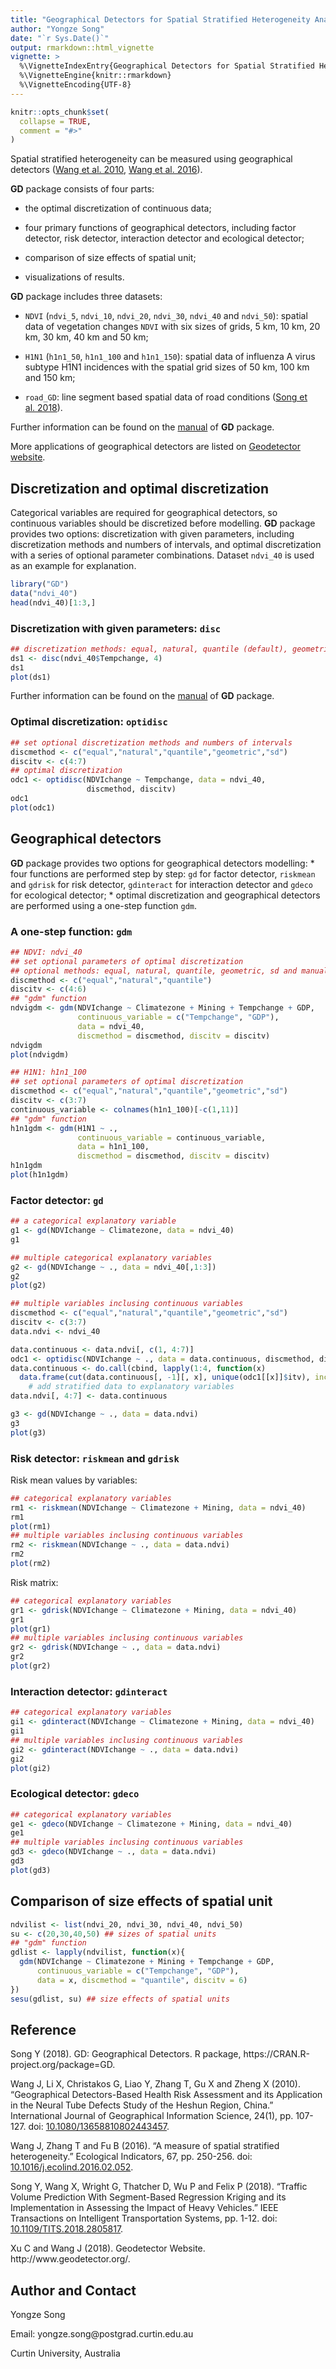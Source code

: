 ```yaml
---
title: "Geographical Detectors for Spatial Stratified Heterogeneity Analysis"
author: "Yongze Song"
date: "`r Sys.Date()`"
output: rmarkdown::html_vignette
vignette: >
  %\VignetteIndexEntry{Geographical Detectors for Spatial Stratified Heterogeneity Analysis}
  %\VignetteEngine{knitr::rmarkdown}
  %\VignetteEncoding{UTF-8}
---
```


```r
knitr::opts_chunk$set(
  collapse = TRUE,
  comment = "#>"
)
```

Spatial stratified heterogeneity can be measured using geographical detectors ([Wang et al. 2010][2], [Wang et al. 2016][3]). 

**GD** package consists of four parts:

- the optimal discretization of continuous data; 

- four primary functions of geographical detectors, including factor detector, risk detector, interaction detector and ecological detector;

- comparison of size effects of spatial unit;

- visualizations of results. 

**GD** package includes three datasets:

- `NDVI` (`ndvi_5`, `ndvi_10`, `ndvi_20`, `ndvi_30`, `ndvi_40` and `ndvi_50`): spatial data of vegetation changes `NDVI` with six sizes of grids, 5 km, 10 km, 20 km, 30 km, 40 km and 50 km;

- `H1N1` (`h1n1_50`, `h1n1_100` and `h1n1_150`): spatial data of influenza A virus subtype H1N1 incidences with the spatial grid sizes of 50 km, 100 km and 150 km;

- `road_GD`: line segment based spatial data of road conditions ([Song et al. 2018][4]).

Further information can be found on the [manual][1] of **GD** package.

More applications of geographical detectors are listed on [Geodetector website][5].

## Discretization and optimal discretization

Categorical variables are required for geographical detectors, so continuous variables should be discretized before modelling. **GD** package provides two options: discretization with given parameters, including discretization methods and numbers of intervals, and optimal discretization with a series of optional parameter combinations. Dataset `ndvi_40` is used as an example for explanation.

```r
library("GD")
data("ndvi_40")
head(ndvi_40)[1:3,]
```

### Discretization with given parameters: `disc`

```r
## discretization methods: equal, natural, quantile (default), geometric, sd and manual
ds1 <- disc(ndvi_40$Tempchange, 4)
ds1
plot(ds1)
```

Further information can be found on the [manual][1] of **GD** package.

### Optimal discretization: `optidisc`

```r
## set optional discretization methods and numbers of intervals
discmethod <- c("equal","natural","quantile","geometric","sd")
discitv <- c(4:7)
## optimal discretization
odc1 <- optidisc(NDVIchange ~ Tempchange, data = ndvi_40,
                 discmethod, discitv)
odc1
plot(odc1)
```

## Geographical detectors

**GD** package provides two options for geographical detectors modelling:
* four functions are performed step by step: `gd` for factor detector, `riskmean` and `gdrisk` for risk detector, `gdinteract` for interaction detector and `gdeco` for ecological detector;
* optimal discretization and geographical detectors are performed using a one-step function `gdm`.

### A one-step function: `gdm`

```r
## NDVI: ndvi_40
## set optional parameters of optimal discretization
## optional methods: equal, natural, quantile, geometric, sd and manual
discmethod <- c("equal","natural","quantile")
discitv <- c(4:6)
## "gdm" function
ndvigdm <- gdm(NDVIchange ~ Climatezone + Mining + Tempchange + GDP,
               continuous_variable = c("Tempchange", "GDP"),
               data = ndvi_40,
               discmethod = discmethod, discitv = discitv)
ndvigdm
plot(ndvigdm)

## H1N1: h1n1_100
## set optional parameters of optimal discretization
discmethod <- c("equal","natural","quantile","geometric","sd")
discitv <- c(3:7)
continuous_variable <- colnames(h1n1_100)[-c(1,11)]
## "gdm" function
h1n1gdm <- gdm(H1N1 ~ .,
               continuous_variable = continuous_variable,
               data = h1n1_100,
               discmethod = discmethod, discitv = discitv)
h1n1gdm
plot(h1n1gdm)
```

### Factor detector: `gd`

```r
## a categorical explanatory variable
g1 <- gd(NDVIchange ~ Climatezone, data = ndvi_40)
g1

## multiple categorical explanatory variables
g2 <- gd(NDVIchange ~ ., data = ndvi_40[,1:3])
g2
plot(g2)

## multiple variables inclusing continuous variables
discmethod <- c("equal","natural","quantile","geometric","sd")
discitv <- c(3:7)
data.ndvi <- ndvi_40

data.continuous <- data.ndvi[, c(1, 4:7)]
odc1 <- optidisc(NDVIchange ~ ., data = data.continuous, discmethod, discitv)
data.continuous <- do.call(cbind, lapply(1:4, function(x)
  data.frame(cut(data.continuous[, -1][, x], unique(odc1[[x]]$itv), include.lowest = TRUE))))
    # add stratified data to explanatory variables
data.ndvi[, 4:7] <- data.continuous

g3 <- gd(NDVIchange ~ ., data = data.ndvi)
g3
plot(g3)
```

### Risk detector: `riskmean` and `gdrisk`

Risk mean values by variables:

```r
## categorical explanatory variables
rm1 <- riskmean(NDVIchange ~ Climatezone + Mining, data = ndvi_40)
rm1
plot(rm1)
## multiple variables inclusing continuous variables
rm2 <- riskmean(NDVIchange ~ ., data = data.ndvi)
rm2
plot(rm2)
```

Risk matrix:

```r
## categorical explanatory variables
gr1 <- gdrisk(NDVIchange ~ Climatezone + Mining, data = ndvi_40)
gr1
plot(gr1)
## multiple variables inclusing continuous variables
gr2 <- gdrisk(NDVIchange ~ ., data = data.ndvi)
gr2
plot(gr2)
```

### Interaction detector: `gdinteract`

```r
## categorical explanatory variables
gi1 <- gdinteract(NDVIchange ~ Climatezone + Mining, data = ndvi_40)
gi1
## multiple variables inclusing continuous variables
gi2 <- gdinteract(NDVIchange ~ ., data = data.ndvi)
gi2
plot(gi2)
```

### Ecological detector: `gdeco`

```r
## categorical explanatory variables
ge1 <- gdeco(NDVIchange ~ Climatezone + Mining, data = ndvi_40)
ge1
## multiple variables inclusing continuous variables
gd3 <- gdeco(NDVIchange ~ ., data = data.ndvi)
gd3
plot(gd3)
```

## Comparison of size effects of spatial unit

```r
ndvilist <- list(ndvi_20, ndvi_30, ndvi_40, ndvi_50)
su <- c(20,30,40,50) ## sizes of spatial units
## "gdm" function
gdlist <- lapply(ndvilist, function(x){
  gdm(NDVIchange ~ Climatezone + Mining + Tempchange + GDP,
      continuous_variable = c("Tempchange", "GDP"),
      data = x, discmethod = "quantile", discitv = 6)
})
sesu(gdlist, su) ## size effects of spatial units
```

## Reference

Song Y (2018). GD: Geographical Detectors. R package, https://CRAN.R-project.org/package=GD.

Wang J, Li X, Christakos G, Liao Y, Zhang T, Gu X and Zheng X (2010). “Geographical Detectors-Based Health Risk Assessment and its Application in the Neural Tube Defects Study of the Heshun Region, China.” International Journal of Geographical Information Science, 24(1), pp. 107-127. doi: [10.1080/13658810802443457][2].

Wang J, Zhang T and Fu B (2016). “A measure of spatial stratified heterogeneity.” Ecological Indicators, 67, pp. 250-256. doi: [10.1016/j.ecolind.2016.02.052][3].

Song Y, Wang X, Wright G, Thatcher D, Wu P and Felix P (2018). “Traffic Volume Prediction With Segment-Based Regression Kriging and its Implementation in Assessing the Impact of Heavy Vehicles.” IEEE Transactions on Intelligent Transportation Systems, pp. 1-12. doi: [10.1109/TITS.2018.2805817][4].

Xu C and Wang J (2018). Geodetector Website. http://www.geodetector.org/.

## Author and Contact

Yongze Song

Email: yongze.song@postgrad.curtin.edu.au

Curtin University, Australia

[1]: https://CRAN.R-project.org/package=GD
[2]: https://www.tandfonline.com/doi/abs/10.1080/13658810802443457
[3]: https://www.sciencedirect.com/science/article/pii/S1470160X16300735?via%3Dihub
[4]: https://ieeexplore.ieee.org/document/8307463/
[5]: http://www.geodetector.org/
